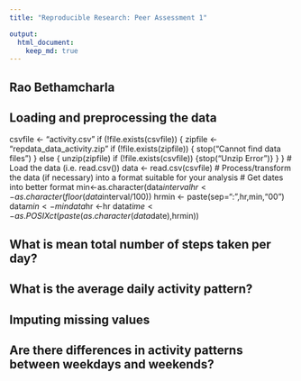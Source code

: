 ```yaml
---
title: "Reproducible Research: Peer Assessment 1"

output: 
  html_document:
    keep_md: true
---
```

## Rao Bethamcharla

## Loading and preprocessing the data

csvfile <- "activity.csv"
if (!file.exists(csvfile)) {
  zipfile <- "repdata_data_activity.zip"
  if (!file.exists(zipfile)) {
    stop("Cannot find data files")
  } else {
    unzip(zipfile)
    if (!file.exists(csvfile)) {stop("Unzip Error")}
  }
}
# Load the data (i.e. read.csv())
data <- read.csv(csvfile)
# Process/transform the data (if necessary) into a format suitable for your analysis
# Get dates into better format
min<-as.character(data$interval%%100)
hr <-as.character(floor(data$interval/100))
hrmin <- paste(sep=":",hr,min,"00")
data$min <-min
data$hr  <-hr
data$time<-as.POSIXct(paste(as.character(data$date),hrmin))

## What is mean total number of steps taken per day?



## What is the average daily activity pattern?



## Imputing missing values



## Are there differences in activity patterns between weekdays and weekends?
